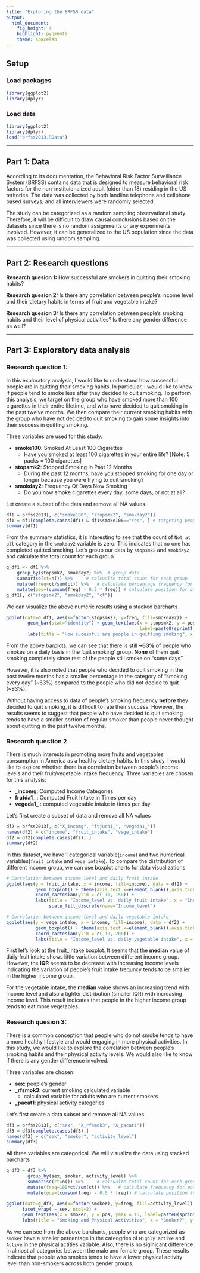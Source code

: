 ```yaml
---
title: "Exploring the BRFSS data"
output: 
  html_document: 
    fig_height: 4
    highlight: pygments
    theme: spacelab
---
```


## Setup

### Load packages

```r
library(ggplot2)
library(dplyr)
```

### Load data

```r
library(ggplot2)
library(dplyr)
load("brfss2013.RData")
```



* * *

## Part 1: Data
According to its documentation, the Behavioral Risk Factor Surveillance System (BRFSS) contains data that is designed to measure behavioral risk factors for the non-instituionalized adult (older than 18) residing in the US teritories. The data was collected by both landline telephone and cellphone based surveys, and all interviewers were randomly selected.

The study can be categorized as a random sampling observational study. Therefore, it will be difficult to draw causal conclusions based on the datasets since there is no random assignments or any experiments involved. However, it can be generalized to the US population since the data was collected using random sampling.



* * *

## Part 2: Research questions

**Research quesion 1:**
How successful are smokers in quitting their smoking habits?

**Research quesion 2:**
Is there any correlation between people's income level and their dietary habits in terms of fruit and vegetable intake?

**Research quesion 3:**
Is there any correlation between people's smoking habits and their level of physical activities? Is there any gender difference as well?

* * *

## Part 3: Exploratory data analysis

### Research question 1:

In this exploratory analysis, I would like to understand how successful people are in quitting their smoking habits. In particular, I would like to know if people tend to smoke less after they decided to quit smoking. To perform this analysis, we target on the group who have smoked more than 100 cigarettes in their entire lifetime, and who have decided to quit smoking in the past twelve months. We then compare their current smoking habits with the group who have not decided to quit smoking to gain some insights into their success in quitting smoking.

Three variables are used for this study:  

* **smoke100**: Smoked At Least 100 Cigarettes  
    + Have you smoked at least 100 cigarettes in your entire life? [Note: 5 packs = 100 cigarettes]
* **stopsmk2**: Stopped Smoking In Past 12 Months
    + During the past 12 months, have you stopped smoking for one day or longer because you were trying to quit smoking?
* **smokday2**: Frequency Of Days Now Smoking
    + Do you now smoke cigarettes every day, some days, or not at all?

Let create a subset of the data and remove all NA values.

```r
df1 = brfss2013[, c("smoke100", "stopsmk2", "smokday2")]
df1 = df1[complete.cases(df1) & df1$smoke100=="Yes", ] # targeting people who have smoked more than 100 cigarettes
summary(df1)

```
From the summary statistics, it is interesting to see that the count of `Not at all` category in the `smokday2` variable is zero. This indicates that no one has completed quitted smoking. Let's group our data by `stopsmk2` and `smokday2` and calculate the total count for each group


```r
g_df1 <- df1 %>%
    group_by(stopsmk2, smokday2) %>%  # group data
    summarise(ct=n()) %>%     # calcualte total count for each group
    mutate(freq=ct/sum(ct)) %>%   # calculate percentage frequency for each group
    mutate(pos=(cumsum(freq) - 0.5 * freq)) # calculate position for value labels for barcharts
g_df1[, c("stopsmk2", "smokday2", "ct")]
```

We can visualize the above numeric results using a stacked barcharts
```r
ggplot(data=g_df1, aes(x=factor(stopsmk2), y=freq, fill=smokday2)) + 
        geom_bar(stat="identity") + geom_text(aes(x = stopsmk2, y = pos, 
                                                  label=paste0(sprintf("%.2f", 100*freq), "%")), size=4) +
        labs(title = "How sucessful are people in quitting smoking", x = "Decided to quit in the past twelve month", y = "percentage(%)") + scale_fill_discrete(name="Frequency of days now smoking")

```  


From the above barplots, we can see that there is still **~63%** of people who smokes on a daily basis in the 'quit smoking' group. **None** of them quit smoking completely since rest of the people still smoke on "some days". 

However, it is also noted that people who decided to quit smoking in the past twelve months has a smaller percentage in the category of "smoking every day" (~63%) compared to the people who did not decide to quit (~83%). 

Without having access to data of people's smoking frequency **before** they decided to quit smoking, it is difficult to rate their success. However, the results seems to suggest that people who have decided to quit smoking tends to have a smaller portion of regular smoker than people never thought about quitting in the past twelve months. 


### Research question 2
There is much interests in promoting more fruits and vegetables consumption in America as a healthy dietary habits. In this study, I would like to explore whether there is a correlation between people's income levels and their fruit/vegetable intake frequency.
Three variables are chosen for this analysis:

* **\_incomg**: Computed Income Categories  
* **frutda1_** : Computed Fruit Intake in Times per day
* **vegeda1_** : computed vegetable intake in times per day


Let's first create a subset of data and remove all NA values

```r
df2 = brfss2013[, c("X_incomg", "ftjuda1_", "vegeda1_")]
names(df2) = c("income", "fruit_intake", "vege_intake")
df2 = df2[complete.cases(df2), ]
summary(df2)
```
In this dataset,  we have 1 categorical variable(`income`) and two numerical variables(`fruit_intake` and `vege_intake`). To compare the distribution of different income group, we can use boxplot charts for data visualizations

```r
# Correlation between income level and daily fruit intake
ggplot(aes(y = fruit_intake, x = income, fill=income), data = df2) + 
           geom_boxplot() + theme(axis.text.x=element_blank(),axis.ticks.x=element_blank())+
           coord_cartesian(ylim = c(-10, 150)) +
           labs(title = "Income_level Vs. daily fruit intake", x = "Income_level", y = "Frequency") + 
                scale_fill_discrete(name="Income_level")

# Correlation between income level and daily vegetable intake
ggplot(aes(y = vege_intake, x = income, fill=income), data = df2) + 
           geom_boxplot() + theme(axis.text.x=element_blank(),axis.ticks.x=element_blank())+
           coord_cartesian(ylim = c(-10, 200)) +
           labs(title = "Income_level Vs. daily vegetable intake", x = "Income_level", y = "Frequency") + scale_fill_discrete(name="Income_level")

```

First let's look at the fruit_intake boxplot. It seems that the **median** value of daily fruit intake shows little variation between different income group. However, the **IQR** seems to be decrease with increasing income levels indicating the variation of people's fruit intake frequncy tends to be smaller in the higher income group.

For the vegetable intake, the **median** value shows an increasing trend with income level and also a tighter distribution (smaller IQR) with increasing income level. This result indicates that people in the higher income group tends to eat more vegetables.

### Research quesion 3:
There is a common conception that people who do not smoke tends to have a more healthy lifestyle and would engaging in more physical activities. In this study, we would like to explore the correlation between people's smoking habits and their physical activity levels. We would also like to know if there is any gender difference involved.

Three variables are chosen:

* **sex**: people's gender
* **\_rfsmok3**: current smoking calculated variable
    + calculated variable for adults who are current smokers
* **\_pacat1**: physical activity categories

Let's first create a data subset and remove all NA values
```r
df3 = brfss2013[, c("sex", "X_rfsmok3", "X_pacat1")]
df3 = df3[complete.cases(df3),]
names(df3) = c("sex", "smoker", "activity_level")
summary(df3)
```

All three variables are categorical. We will visualize the data using stacked barcharts

```r
g_df3 = df3 %>%
        group_by(sex, smoker, activity_level) %>%
        summarise(ct=n()) %>%     # calcualte total count for each group
        mutate(freq=100*ct/sum(ct)) %>%   # calculate frequency for each group
        mutate(pos=(cumsum(freq) - 0.5 * freq)) # calculate position for value labels
```

```r
ggplot(data=g_df3, aes(x=factor(smoker), y=freq, fill=activity_level)) + geom_bar(stat='identity')+  
      facet_wrap( ~ sex, ncol=2) +
      geom_text(aes(x = smoker, y = pos, ymax = 15, label=paste0(sprintf("%.2f", freq), "%")), size=4) +
      labs(title = "Smoking and Physical Activities", x = "Smoker?", y = "Percentage(%)") 
```

As we can see from the above barcharts, people who are categorized as `smoker` have a smaller percentage in the cateogries of `Highly active` and `Active` in the physical actities variable. Also, there is no siginicant difference in almost all categories between the male and female group. These results indicate that people who smokes tends to have a lower physical activity level than non-smokers across both gender groups.